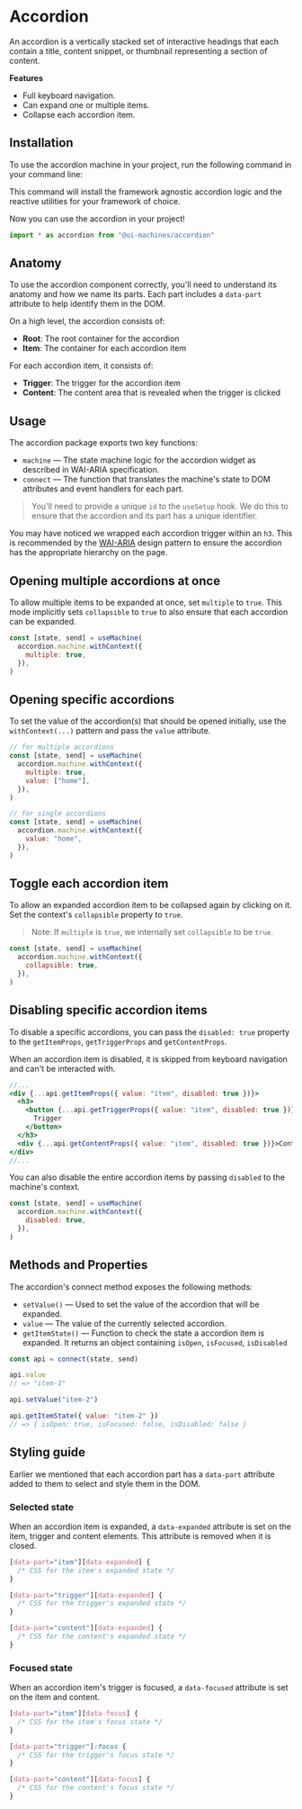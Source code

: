 # Accordion

An accordion is a vertically stacked set of interactive headings that each
contain a title, content snippet, or thumbnail representing a section of
content.

<Showcase id="Accordion" />

**Features**

- Full keyboard navigation.
- Can expand one or multiple items.
- Collapse each accordion item.

## Installation

To use the accordion machine in your project, run the following command in your
command line:

<CodeSnippet id="accordion/installation.mdx" />

This command will install the framework agnostic accordion logic and the
reactive utilities for your framework of choice.

Now you can use the accordion in your project!

```jsx
import * as accordion from "@ui-machines/accordion"
```

## Anatomy

To use the accordion component correctly, you'll need to understand its anatomy
and how we name its parts. Each part includes a `data-part` attribute to help
identify them in the DOM.

On a high level, the accordion consists of:

- **Root**: The root container for the accordion
- **Item**: The container for each accordion item

For each accordion item, it consists of:

- **Trigger**: The trigger for the accordion item
- **Content**: The content area that is revealed when the trigger is clicked

## Usage

The accordion package exports two key functions:

- `machine` — The state machine logic for the accordion widget as described in
  WAI-ARIA specification.
- `connect` — The function that translates the machine's state to DOM attributes
  and event handlers for each part.

> You'll need to provide a unique `id` to the `useSetup` hook. We do this to
> ensure that the accordion and its part has a unique identifier.

<CodeSnippet id="accordion/usage.mdx" />

You may have noticed we wrapped each accordion trigger within an `h3`. This is
recommended by the
[WAI-ARIA](https://www.w3.org/TR/wai-aria-practices-1.1/#wai-aria-roles-states-and-properties)
design pattern to ensure the accordion has the appropriate hierarchy on the
page.

## Opening multiple accordions at once

To allow multiple items to be expanded at once, set `multiple` to `true`. This
mode implicitly sets `collapsible` to `true` to also ensure that each accordion
can be expanded.

```jsx {3}
const [state, send] = useMachine(
  accordion.machine.withContext({
    multiple: true,
  }),
)
```

## Opening specific accordions

To set the value of the accordion(s) that should be opened initially, use the
`withContext(...)` pattern and pass the `value` attribute.

```jsx {4,5,12}
// for multiple accordions
const [state, send] = useMachine(
  accordion.machine.withContext({
    multiple: true,
    value: ["home"],
  }),
)

// for single accordions
const [state, send] = useMachine(
  accordion.machine.withContext({
    value: "home",
  }),
)
```

## Toggle each accordion item

To allow an expanded accordion item to be collapsed again by clicking on it. Set
the context's `collapsible` property to `true`.

> Note: If `multiple` is `true`, we internally set `collapsible` to be `true`.

```jsx {3}
const [state, send] = useMachine(
  accordion.machine.withContext({
    collapsible: true,
  }),
)
```

## Disabling specific accordion items

To disable a specific accordions, you can pass the `disabled: true` property to
the `getItemProps`, `getTriggerProps` and `getContentProps`.

When an accordion item is disabled, it is skipped from keyboard navigation and
can't be interacted with.

```jsx
//...
<div {...api.getItemProps({ value: "item", disabled: true })}>
  <h3>
    <button {...api.getTriggerProps({ value: "item", disabled: true })}>
      Trigger
    </button>
  </h3>
  <div {...api.getContentProps({ value: "item", disabled: true })}>Content</div>
</div>
//...
```

You can also disable the entire accordion items by passing `disabled` to the
machine's context.

```jsx {3}
const [state, send] = useMachine(
  accordion.machine.withContext({
    disabled: true,
  }),
)
```

## Methods and Properties

The accordion's connect method exposes the following methods:

- `setValue()` — Used to set the value of the accordion that will be expanded.
- `value` — The value of the currently selected accordion.
- `getItemState()` — Function to check the state a accordion item is expanded.
  It returns an object containing `isOpen`, `isFocused`, `isDisabled`

```jsx
const api = connect(state, send)

api.value
// => "item-1"

api.setValue("item-2")

api.getItemState({ value: "item-2" })
// => { isOpen: true, isFocused: false, isDisabled: false }
```

## Styling guide

Earlier we mentioned that each accordion part has a `data-part` attribute added
to them to select and style them in the DOM.

### Selected state

When an accordion item is expanded, a `data-expanded` attribute is set on the
item, trigger and content elements. This attribute is removed when it is closed.

```css
[data-part="item"][data-expanded] {
  /* CSS for the item's expanded state */
}

[data-part="trigger"][data-expanded] {
  /* CSS for the trigger's expanded state */
}

[data-part="content"][data-expanded] {
  /* CSS for the content's expanded state */
}
```

### Focused state

When an accordion item's trigger is focused, a `data-focused` attribute is set
on the item and content.

```css
[data-part="item"][data-focus] {
  /* CSS for the item's focus state */
}

[data-part="trigger"]:focus {
  /* CSS for the trigger's focus state */
}

[data-part="content"][data-focus] {
  /* CSS for the content's focus state */
}
```
